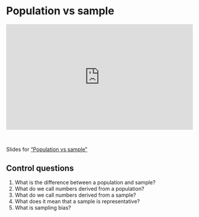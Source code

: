 # Population vs sample

<div style="padding:56.25% 0 0 0;position:relative;"><iframe src="https://player.vimeo.com/video/1051869087?badge=0&amp;autopause=0&amp;player_id=0&amp;app_id=58479" frameborder="0" allow="autoplay; fullscreen; picture-in-picture; clipboard-write; encrypted-media" style="position:absolute;top:0;left:0;width:100%;height:100%;" title="Population vs sample"></iframe></div><script src="https://player.vimeo.com/api/player.js"></script>

<br>

Slides for ["Population vs sample"](video-pdf/3/population_vs_sample.pdf)

## Control questions
1. What is the difference between a population and sample?
2. What do we call numbers derived from a population?
3. What do we call numbers derived from a sample?
4. What does it mean that a sample is representative?
5. What is sampling bias?
